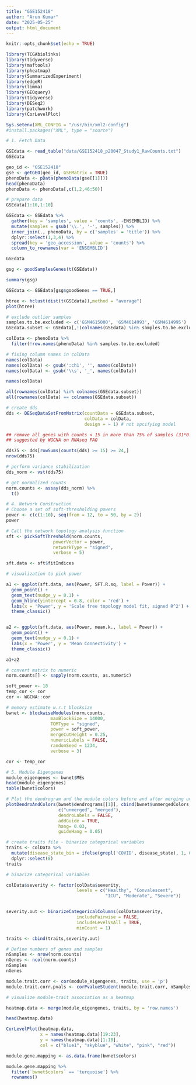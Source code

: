 ```yaml
---
title: "GSE152418"
author: "Arun Kumar"
date: "2025-05-25"
output: html_document
---
```


```r
knitr::opts_chunk$set(echo = TRUE)
```

```r
library(TCGAbiolinks)
library(tidyverse)
library(maftools)
library(pheatmap)
library(SummarizedExperiment)
library(edgeR)
library(limma)
library(GEOquery)
library(tidyverse)
library(DESeq2)
library(patchwork)
library(CorLevelPlot)

```


```r
Sys.setenv(XML_CONFIG = "/usr/bin/xml2-config")
#install.packages("XML", type = "source")
```

```r
# 1. Fetch Data 

GSEdata <- read_table("data/GSE152418_p20047_Study1_RawCounts.txt")    
GSEdata
```


```r
geo_id <- "GSE152418"
gse <- getGEO(geo_id, GSEMatrix = TRUE)
phenoData <- pData(phenoData(gse[[1]]))
head(phenoData)
phenoData <- phenoData[,c(1,2,46:50)]
```

```r
# prepare data
GSEdata[1:10,1:10]

GSEdata <- GSEdata %>% 
  gather(key = 'samples', value = 'counts', -ENSEMBLID) %>% 
  mutate(samples = gsub('\\.', '-', samples)) %>% 
  inner_join(., phenoData, by = c('samples' = 'title')) %>% 
  dplyr::select(1,3,4) %>% 
  spread(key = 'geo_accession', value = 'counts') %>% 
  column_to_rownames(var = 'ENSEMBLID')

GSEdata
```


```r
gsg <- goodSamplesGenes(t(GSEdata))
```
```r
summary(gsg)
```


```r
GSEdata <- GSEdata[gsg$goodGenes == TRUE,]

```

```r
htree <- hclust(dist(t(GSEdata)),method = "average")
plot(htree)
```

```r
# exclude outlier samples
samples.to.be.excluded <- c('GSM4615000', 'GSM4614993', 'GSM4614995')
GSEdata.subset <- GSEdata[,!(colnames(GSEdata) %in% samples.to.be.excluded)]
```

```r
colData <- phenoData %>% 
  filter(!row.names(phenoData) %in% samples.to.be.excluded)

# fixing column names in colData
names(colData)
names(colData) <- gsub(':ch1', '', names(colData))
names(colData) <- gsub('\\s', '_', names(colData))

names(colData)
```

```r
all(rownames(colData) %in% colnames(GSEdata.subset))
all(rownames(colData) == colnames(GSEdata.subset))
```

```r
# create dds
dds <- DESeqDataSetFromMatrix(countData = GSEdata.subset,
                              colData = colData,
                              design = ~ 1) # not spcifying model
```
```r
## remove all genes with counts < 15 in more than 75% of samples (31*0.75=23.25)
## suggested by WGCNA on RNAseq FAQ

dds75 <- dds[rowSums(counts(dds) >= 15) >= 24,]
nrow(dds75)
```

```r
# perform variance stabilization
dds_norm <- vst(dds75)

```

```r
# get normalized counts
norm.counts <- assay(dds_norm) %>% 
  t()
```


```r
# 4. Network Construction  
# Choose a set of soft-thresholding powers
power <- c(c(1:10), seq(from = 12, to = 50, by = 2))
power
```

```r
# Call the network topology analysis function
sft <- pickSoftThreshold(norm.counts,
                  powerVector = power,
                  networkType = "signed",
                  verbose = 5)

sft.data <- sft$fitIndices
```


```r
# visualization to pick power

a1 <- ggplot(sft.data, aes(Power, SFT.R.sq, label = Power)) +
  geom_point() +
  geom_text(nudge_y = 0.1) +
  geom_hline(yintercept = 0.8, color = 'red') +
  labs(x = 'Power', y = 'Scale free topology model fit, signed R^2') +
  theme_classic()


a2 <- ggplot(sft.data, aes(Power, mean.k., label = Power)) +
  geom_point() +
  geom_text(nudge_y = 0.1) +
  labs(x = 'Power', y = 'Mean Connectivity') +
  theme_classic()
```


```r
a1+a2
```

```r
# convert matrix to numeric
norm.counts[] <- sapply(norm.counts, as.numeric)

soft_power <- 18
temp_cor <- cor
cor <- WGCNA::cor
```


```r
# memory estimate w.r.t blocksize
bwnet <- blockwiseModules(norm.counts,
                 maxBlockSize = 14000,
                 TOMType = "signed",
                 power = soft_power,
                 mergeCutHeight = 0.25,
                 numericLabels = FALSE,
                 randomSeed = 1234,
                 verbose = 3)
```
```r
cor <- temp_cor
```


```r
# 5. Module Eigengenes 
module_eigengenes <- bwnet$MEs
head(module_eigengenes)
table(bwnet$colors)

```

```r
# Plot the dendrogram and the module colors before and after merging underneath
plotDendroAndColors(bwnet$dendrograms[[1]], cbind(bwnet$unmergedColors, bwnet$colors),
                    c("unmerged", "merged"),
                    dendroLabels = FALSE,
                    addGuide = TRUE,
                    hang= 0.03,
                    guideHang = 0.05)
```

```r
# create traits file - binarize categorical variables
traits <- colData %>% 
  mutate(disease_state_bin = ifelse(grepl('COVID', disease_state), 1, 0)) %>% 
  dplyr::select(8)
traits
```


```r
# binarize categorical variables

colData$severity <- factor(colData$severity, 
                           levels = c("Healthy", "Convalescent", 
                                      "ICU", "Moderate", "Severe"))


severity.out <- binarizeCategoricalColumns(colData$severity,
                           includePairwise = FALSE,
                           includeLevelVsAll = TRUE,
                           minCount = 1)
```

```r
traits <- cbind(traits,severity.out)
```


```r
# Define numbers of genes and samples
nSamples <- nrow(norm.counts)
nGenes <- ncol(norm.counts)
nSamples
nGenes
```


```r
module.trait.corr <- cor(module_eigengenes, traits, use = 'p')
module.trait.corr.pvals <- corPvalueStudent(module.trait.corr, nSamples)
```

```r
# visualize module-trait association as a heatmap

heatmap.data <- merge(module_eigengenes, traits, by = 'row.names')

head(heatmap.data)
```

```r
CorLevelPlot(heatmap.data,
             x = names(heatmap.data)[19:23],
             y = names(heatmap.data)[1:18],
             col = c("blue1", "skyblue", "white", "pink", "red"))
```


```r
module.gene.mapping <- as.data.frame(bwnet$colors)

```

```r
module.gene.mapping %>% 
  filter(`bwnet$colors` == 'turquoise') %>% 
  rownames()
```

































































































